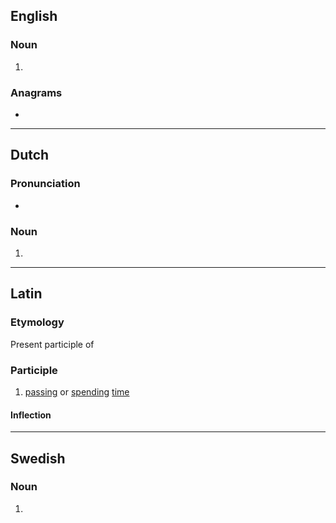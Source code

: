 {{also|Degens}}
==English==

===Noun===
{{head|en|noun form}}

# {{plural of|degen|lang=en}}

===Anagrams===
* {{anagrams|en|a=deegns|snedge}}

----

==Dutch==

===Pronunciation===
* {{audio|Nl-degens.ogg|Audio|lang=nl}}

===Noun===
{{head|nl|noun plural form}}

# {{nl-noun form of|pl|degen}}

----

==Latin==

===Etymology===
Present participle of {{m|la|dego|dēgō}}

===Participle===
{{la-present participle|dēg|ens}}

# [[passing]] or [[spending]] [[time]]

====Inflection====
{{la-decl-3rd-part|dēgēns}}

----

==Swedish==

===Noun===
{{head|sv|noun form}}

# {{sv-noun-form-def-gen|deg}}